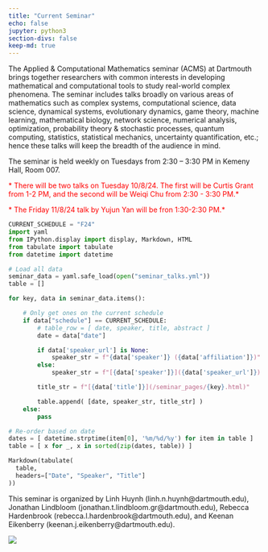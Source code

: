```yaml
---
title: "Current Seminar"
echo: false
jupyter: python3
section-divs: false
keep-md: true
---
```


The Applied & Computational Mathematics seminar (ACMS) at Dartmouth brings together researchers with common interests in developing mathematical and computational tools to study real-world complex phenomena. The seminar includes talks broadly on various areas of mathematics such as complex systems, computational science, data science, dynamical systems, evolutionary dynamics, game theory, machine learning, mathematical biology, network science, numerical analysis, optimization, probability theory & stochastic processes, quantum computing, statistics, statistical mechanics, uncertainty quantification, etc.; hence these talks will keep the breadth of the audience in mind.


The seminar is held weekly on Tuesdays from 2:30 -- 3:30 PM in Kemeny Hall, Room 007.


<!-- 
The regular seminar is paused and will resume in Fall 2024. 


<span style="color:red">*During the summer, we will have the following special session on applications of Koopman operators to climate dynamics. The session is on 6/28/24 from 1:00 -- 2:30 PM in Kemeny Hall, Room 307.</span> 

<span style="color:red">We also have an additional talk on 8/6/24 from 2:30 -- 3:30 PM in Kemeny Hall 307. See details below.</span>  -->
<!-- 
<span style="color:red">*During the summer, we will have the following special session on applications of Koopman operators to climate dynamics. The session is on 6/28/24 from 1:00 -- 2:30 PM in Kemeny Hall, Room 307. *</span>  -->

<span style="color:red">* There will be two talks on Tuesday 10/8/24. The first will be Curtis Grant from 1-2 PM, and the second will be Weiqi Chu from 2:30 - 3:30 PM.*</span>

<span style="color:red">* The Friday 11/8/24 talk by Yujun Yan will be fron 1:30-2:30 PM.*</span>


<!-- This cell looks through the seminar_talks YAML file and generates the current seminar schedule. -->
```python
CURRENT_SCHEDULE = "F24"
import yaml
from IPython.display import display, Markdown, HTML
from tabulate import tabulate
from datetime import datetime

# Load all data
seminar_data = yaml.safe_load(open("seminar_talks.yml"))
table = []

for key, data in seminar_data.items():

    # Only get ones on the current schedule
    if data["schedule"] == CURRENT_SCHEDULE:
        # table_row = [ date, speaker, title, abstract ]
        date = data["date"]

        if data['speaker_url'] is None:
            speaker_str = f"{data['speaker']} ({data['affiliation']})"
        else:
            speaker_str = f"[{data['speaker']}]({data['speaker_url']}) ({data['affiliation']})"

        title_str = f"[{data['title']}](/seminar_pages/{key}.html)"

        table.append( [date, speaker_str, title_str] )
    else:
        pass

# Re-order based on date
dates = [ datetime.strptime(item[0], '%m/%d/%y') for item in table ]
table = [ x for _, x in sorted(zip(dates, table)) ]

Markdown(tabulate(
  table, 
  headers=["Date", "Speaker", "Title"]
))

```

This seminar is organized by Linh Huynh (linh.n.huynh@dartmouth.edu), Jonathan Lindbloom (jonathan.t.lindbloom.gr@dartmouth.edu), Rebecca Hardenbrook (rebecca.l.hardenbrook@dartmouth.edu), and Keenan Eikenberry (keenan.j.eikenberry@dartmouth.edu).

![](acms_banner.JPG)